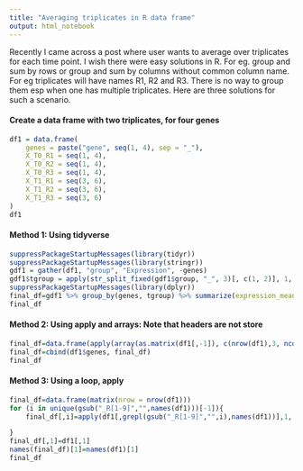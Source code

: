```yaml
---
title: "Averaging triplicates in R data frame"
output: html_notebook
---
```

    
Recently I came across a post where user wants to average over triplicates for each time point. I wish there were easy solutions in R. For eg. group and sum by rows or group and sum by columns without common column name. For eg triplicates will have names R1, R2 and R3. There is no way to group them esp when one has multiple triplicates. Here are three solutions for such a scenario.

#### Create a data frame with two triplicates, for four genes
```r
df1 = data.frame(
    genes = paste("gene", seq(1, 4), sep = "_"),
    X_T0_R1 = seq(1, 4),
    X_T0_R2 = seq(1, 4),
    X_T0_R3 = seq(1, 4),
    X_T1_R1 = seq(3, 6),
    X_T1_R2 = seq(3, 6),
    X_T1_R3 = seq(3, 6)
)
df1
```

#### Method 1: Using tidyverse
```r
suppressPackageStartupMessages(library(tidyr))
suppressPackageStartupMessages(library(stringr))
gdf1 = gather(df1, "group", "Expression", -genes)
gdf1$tgroup = apply(str_split_fixed(gdf1$group, "_", 3)[, c(1, 2)], 1, paste, collapse ="_")
suppressPackageStartupMessages(library(dplyr))
final_df=gdf1 %>% group_by(genes, tgroup) %>% summarize(expression_mean = mean(Expression)) %>% spread(., tgroup, expression_mean)
final_df
```

#### Method 2: Using apply and arrays: Note that headers are not store
```r
final_df=data.frame(apply(array(as.matrix(df1[,-1]), c(nrow(df1),3, ncol(df1)/3)),3, rowMeans))
final_df=cbind(df1$genes, final_df)
final_df
```
#### Method 3: Using a loop, apply
```r
final_df=data.frame(matrix(nrow = nrow(df1)))
for (i in unique(gsub("_R[1-9]","",names(df1)))[-1]){
    final_df[,i]=apply(df1[,grepl(gsub("_R[1-9]","",i),names(df1))],1, mean)

}
final_df[,1]=df1[,1]
names(final_df)[1]=names(df1)[1]
final_df
```
